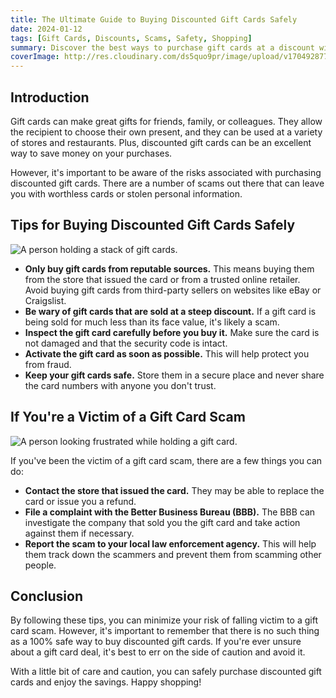 ```yaml
---
title: The Ultimate Guide to Buying Discounted Gift Cards Safely
date: 2024-01-12
tags: [Gift Cards, Discounts, Scams, Safety, Shopping]
summary: Discover the best ways to purchase gift cards at a discount without falling victim to scams.
coverImage: http://res.cloudinary.com/ds5quo9pr/image/upload/v1704928774/Blog-Posts/MshYjvwebp.jpg
---
```


## Introduction

Gift cards can make great gifts for friends, family, or colleagues. They allow the recipient to choose their own present, and they can be used at a variety of stores and restaurants. Plus, discounted gift cards can be an excellent way to save money on your purchases.

However, it's important to be aware of the risks associated with purchasing discounted gift cards. There are a number of scams out there that can leave you with worthless cards or stolen personal information.

## Tips for Buying Discounted Gift Cards Safely

![A person holding a stack of gift cards.](http://res.cloudinary.com/ds5quo9pr/image/upload/v1704928774/Blog-Posts/MshYjvwebp.jpg)

- **Only buy gift cards from reputable sources.** This means buying them from the store that issued the card or from a trusted online retailer. Avoid buying gift cards from third-party sellers on websites like eBay or Craigslist.
- **Be wary of gift cards that are sold at a steep discount.** If a gift card is being sold for much less than its face value, it's likely a scam.
- **Inspect the gift card carefully before you buy it.** Make sure the card is not damaged and that the security code is intact.
- **Activate the gift card as soon as possible.** This will help protect you from fraud.
- **Keep your gift cards safe.** Store them in a secure place and never share the card numbers with anyone you don't trust.

## If You're a Victim of a Gift Card Scam

![A person looking frustrated while holding a gift card.](http://res.cloudinary.com/ds5quo9pr/image/upload/v1704929284/Blog-Posts/fmAHI0webp.jpg)

If you've been the victim of a gift card scam, there are a few things you can do:

- **Contact the store that issued the card.** They may be able to replace the card or issue you a refund.
- **File a complaint with the Better Business Bureau (BBB).** The BBB can investigate the company that sold you the gift card and take action against them if necessary.
- **Report the scam to your local law enforcement agency.** This will help them track down the scammers and prevent them from scamming other people.

## Conclusion

By following these tips, you can minimize your risk of falling victim to a gift card scam. However, it's important to remember that there is no such thing as a 100% safe way to buy discounted gift cards. If you're ever unsure about a gift card deal, it's best to err on the side of caution and avoid it.

With a little bit of care and caution, you can safely purchase discounted gift cards and enjoy the savings. Happy shopping!
